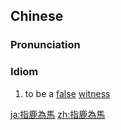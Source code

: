 {{also|指鹿为马}}
==Chinese==
{{zh-forms|s=指鹿为马}}

===Pronunciation===
{{zh-pron
|m=zhǐlùwéimǎ
|c=zi2 luk6 wai4 maa5
|cat=id
}}

===Idiom===
{{zh-idiom}}

# to be a [[false]] [[witness]]

[[ja:指鹿為馬]]
[[zh:指鹿為馬]]